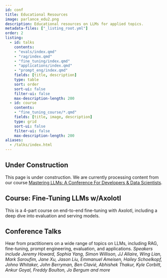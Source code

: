 ```yaml
---
id: conf
title: Educational Resources
image: parlance_edu2.png
description: Educational resources on LLMs for applied topics.
metadata-files: ["_listing_root.yml"]
order: 2
listing:
  - id: talks
    contents: 
    - "evals/index.qmd"
    - "rag/index.qmd"
    - "fine_tuning/index.qmd"
    - "applications/index.qmd"
    - "prompt_eng/index.qmd"
    fields: [title, description]
    type: table
    sort: order
    sort-ui: false
    filter-ui: false
    max-description-length: 200
  - id: course
    contents: 
    - "fine_tuning_course/*.qmd"
    fields: [title, image, description]
    type: grid
    sort-ui: false
    filter-ui: false
    max-description-length: 200
aliases:
  - /talks/index.html
---
```


:::{.callout-caution}
## Under Construction
This page is under construction.  We are currently processing content from our course [Mastering LLMs: A Conference For Developers & Data Scientists](https://maven.com/parlance-labs/fine-tuning).
:::

## Course: Fine-Tuning LLMs w/Axolotl

This is a 4-part course on end-to-end fine-tuning with Axolotl, including a deep dive into evaluation and serving models.

:::{#course}
:::

## Conference Talks

Hear from practitioners on a wide range of topics on LLMs, including RAG, fine-tuning, prompt engineering, evaluation, and applications.  _Speakers include Jeremy Howard, Sophia Yang, Simon Willison, JJ Allaire, Wing Lian, Mark Saroufim, Jane Xu, Jason Liu, Emmanuel Ameisen, Hailey Schoelkopf, Johno Whitaker, John Berryman, Ben Clavié, Abhishek Thakur, Kyle Corbitt, Ankur Goyal, Freddy Boulton, Jo Bergum and more_

:::{#talks}
:::



<center><script async data-uid="6379a28bdb" src="https://hamel.ck.page/6379a28bdb/index.js"></script></center>